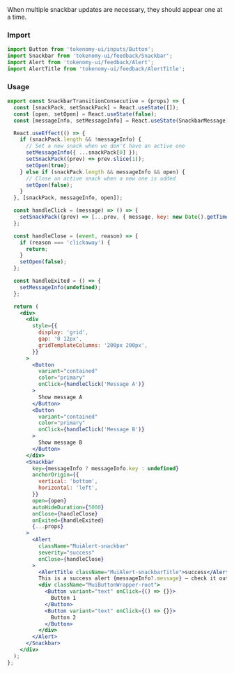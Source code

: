 
<Title>Transition consecutive snackbars</Title>
<Subtitle>
  When multiple snackbar updates are necessary, they should appear one at a
  time.
</Subtitle>

### Import

```jsx
import Button from 'tokenomy-ui/inputs/Button';
import Snackbar from 'tokenomy-ui/feedback/Snackbar';
import Alert from 'tokenomy-ui/feedback/Alert';
import AlertTitle from 'tokenomy-ui/feedback/AlertTitle';
```

### Usage

<SnackbarTransitionConsecutive />

```jsx
export const SnackbarTransitionConsecutive = (props) => {
  const [snackPack, setSnackPack] = React.useState([]);
  const [open, setOpen] = React.useState(false);
  const [messageInfo, setMessageInfo] = React.useState(SnackbarMessage);

  React.useEffect(() => {
    if (snackPack.length && !messageInfo) {
      // Set a new snack when we don't have an active one
      setMessageInfo({ ...snackPack[0] });
      setSnackPack((prev) => prev.slice(1));
      setOpen(true);
    } else if (snackPack.length && messageInfo && open) {
      // Close an active snack when a new one is added
      setOpen(false);
    }
  }, [snackPack, messageInfo, open]);

  const handleClick = (message) => () => {
    setSnackPack((prev) => [...prev, { message, key: new Date().getTime() }]);
  };

  const handleClose = (event, reason) => {
    if (reason === 'clickaway') {
      return;
    }
    setOpen(false);
  };

  const handleExited = () => {
    setMessageInfo(undefined);
  };

  return (
    <div>
      <div
        style={{
          display: 'grid',
          gap: '0 12px',
          gridTemplateColumns: '200px 200px',
        }}
      >
        <Button
          variant="contained"
          color="primary"
          onClick={handleClick('Message A')}
        >
          Show message A
        </Button>
        <Button
          variant="contained"
          color="primary"
          onClick={handleClick('Message B')}
        >
          Show message B
        </Button>
      </div>
      <Snackbar
        key={messageInfo ? messageInfo.key : undefined}
        anchorOrigin={{
          vertical: 'bottom',
          horizontal: 'left',
        }}
        open={open}
        autoHideDuration={5000}
        onClose={handleClose}
        onExited={handleExited}
        {...props}
      >
        <Alert
          className="MuiAlert-snackbar"
          severity="success"
          onClose={handleClose}
        >
          <AlertTitle className="MuiAlert-snackbarTitle">success</AlertTitle>
          This is a success alert {messageInfo?.message} — check it out!
          <div className="MuiButtonWrapper-root">
            <Button variant="text" onClick={() => {}}>
              Button 1
            </Button>
            <Button variant="text" onClick={() => {}}>
              Button 2
            </Button>
          </div>
        </Alert>
      </Snackbar>
    </div>
  );
};
```
